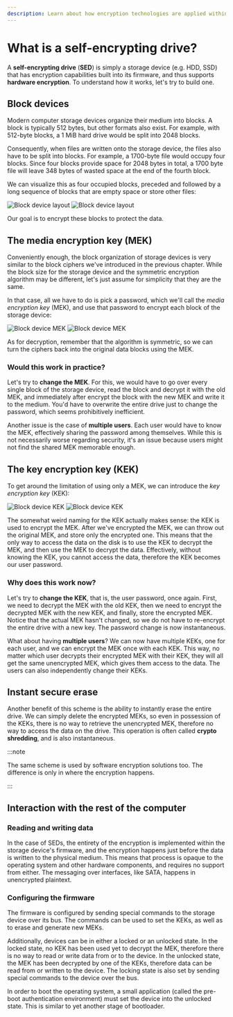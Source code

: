 ```yaml
---
description: Learn about how encryption technologies are applied within a self-encrypting drive, and how they protect your data from prying eyes.
---
```


# What is a self-encrypting drive?

A **self-encrypting drive** (**SED**) is simply a storage device (e.g. HDD, SSD) that has encryption capabilities built into its firmware, and thus supports **hardware encryption**. To understand how it works, let's try to build one.

## Block devices

Modern computer storage devices organize their medium into blocks. A block is typically 512 bytes, but other formats also exist. For example, with 512-byte blocks, a 1 MiB hard drive would be split into 2048 blocks.

Consequently, when files are written onto the storage device, the files also have to be split into blocks. For example, a 1700-byte file would occupy four blocks. Since four blocks provide space for 2048 bytes in total, a 1700 byte file will leave 348 bytes of wasted space at the end of the fourth block.

We can visualize this as four occupied blocks, preceded and followed by a long sequence of blocks that are empty space or store other files:

![Block device layout](/img/illustrations/docs/overview/block_device_layout_light.svg#gh-light-mode-only)
![Block device layout](/img/illustrations/docs/overview/block_device_layout_dark.svg#gh-dark-mode-only)

Our goal is to encrypt these blocks to protect the data.

## The media encryption key (MEK)

Conveniently enough, the block organization of storage devices is very similar to the block ciphers we've introduced in the previous chapter. While the block size for the storage device and the symmetric encryption algorithm may be different, let's just assume for simplicity that they are the same.

In that case, all we have to do is pick a password, which we'll call the *media encryption key* (MEK), and use that password to encrypt each block of the storage device:

![Block device MEK](/img/illustrations/docs/overview/block_device_mek_light.svg#gh-light-mode-only)
![Block device MEK](/img/illustrations/docs/overview/block_device_mek_dark.svg#gh-dark-mode-only)

As for decryption, remember that the algorithm is symmetric, so we can turn the ciphers back into the original data blocks using the MEK.

### Would this work in practice?

Let's try to **change the MEK**. For this, we would have to go over every single block of the storage device, read the block and decrypt it with the old MEK, and immediately after encrypt the block with the new MEK and write it to the medium. You'd have to overwrite the entire drive just to change the password, which seems prohibitively inefficient.

Another issue is the case of **multiple users**. Each user would have to know the MEK, effectively sharing the password among themselves. While this is not necessarily worse regarding security, it's an issue because users might not find the shared MEK memorable enough.

## The key encryption key (KEK)

To get around the limitation of using only a MEK, we can introduce the *key encryption key* (KEK):

![Block device KEK](/img/illustrations/docs/overview/block_device_kek_light.svg#gh-light-mode-only)
![Block device KEK](/img/illustrations/docs/overview/block_device_kek_dark.svg#gh-dark-mode-only)

The somewhat weird naming for the KEK actually makes sense: the KEK is used to encrypt the MEK. After we've encrypted the MEK, we can throw out the original MEK, and store only the encrypted one. This means that the only way to access the data on the disk is to use the KEK to decrypt the MEK, and then use the MEK to decrypt the data. Effectively, without knowing the KEK, you cannot access the data, therefore the KEK becomes our user password.

### Why does this work now?

Let's try to **change the KEK**, that is, the user password, once again. First, we need to decrypt the MEK with the old KEK, then we need to encrypt the decrypted MEK with the new KEK, and finally, store the encrypted MEK. Notice that the actual MEK hasn't changed, so we do not have to re-encrypt the entire drive with a new key. The password change is now instantaneous.

What about having **multiple users**? We can now have multiple KEKs, one for each user, and we can encrypt the MEK once with each KEK. This way, no matter which user decrypts their encrypted MEK with their KEK, they will all get the same unencrypted MEK, which gives them access to the data. The users can also independently change their KEKs.

## Instant secure erase

Another benefit of this scheme is the ability to instantly erase the entire drive. We can simply delete the encrypted MEKs, so even in possession of the KEKs, there is no way to retrieve the unencrypted MEK, therefore no way to access the data on the drive. This operation is often called **crypto shredding**, and is also instantaneous.

:::note

The same scheme is used by software encryption solutions too. The difference is only in where the encryption happens.

:::

## Interaction with the rest of the computer

### Reading and writing data

In the case of SEDs, the entirety of the encryption is implemented within the storage device's firmware, and the encryption happens just before the data is written to the physical medium. This means that process is opaque to the operating system and other hardware components, and requires no support from either. The messaging over interfaces, like SATA, happens in unencrypted plaintext.

### Configuring the firmware

The firmware is configured by sending special commands to the storage device over its bus. The commands can be used to set the KEKs, as well as to erase and generate new MEKs.

Additionally, devices can be in either a locked or an unlocked state. In the locked state, no KEK has been used yet to decrypt the MEK, therefore there is no way to read or write data from or to the device. In the unlocked state, the MEK has been decrypted by one of the KEKs, therefore data can be read from or written to the device. The locking state is also set by sending special commands to the device over the bus.

In order to boot the operating system, a small application (called the pre-boot authentication environment) must set the device into the unlocked state. This is similar to yet another stage of bootloader.


